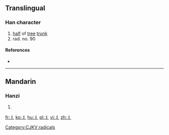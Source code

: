 {{also|爿}}<!-- may be replaced by zh-forms -->
==Translingual==
{{stroke order|type=animate}}

===Han character===
{{Han char|rn=90|rad=爿|as=00|sn=4|var=1|four=|canj=中戈一 (LIM), X中戈一 (XLIM)}}

# [[half]] of [[tree]] [[trunk]]
# rad. no. 90

====References====
* {{Han ref|kx=0079.021|hdz=10028.061|uh=4E2C|ud=20012}}

----

==Mandarin==

===Hanzi===
{{cmn-hanzi|pin=[[qiáng]] ([[qiang2]])|wg=ch'iang<sup>2</sup>}}

# {{defn|lang=cmn|sort=爿00}}

[[Category:CJKV radicals]]

[[fr:丬]]
[[ko:丬]]
[[hu:丬]]
[[pl:丬]]
[[vi:丬]]
[[zh:丬]]